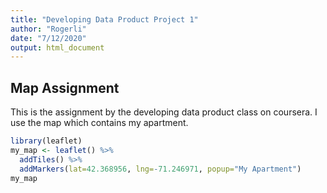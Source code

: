 ```yaml
---
title: "Developing Data Product Project 1"
author: "Rogerli"
date: "7/12/2020"
output: html_document
---
```

## Map Assignment
This is the assignment by the developing data product class on coursera. I use the map which contains my apartment. 

```r
library(leaflet)
my_map <- leaflet() %>%
  addTiles() %>%
  addMarkers(lat=42.368956, lng=-71.246971, popup="My Apartment")
my_map
```


